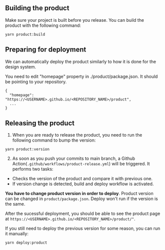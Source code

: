 



## Building the product

Make sure your project is built before you release. You can build
the product with the following command:

```
yarn product:build
```


## Preparing for deployment

We can automatically deploy the product similarly to how it is done for
the design system.

You need to edit "homepage" property in ./product/package.json. It should be pointing to your repository.

```
{
  "homepage": "https://<USERNAME>.github.io/<REPOSITORY_NAME>/product",
  ...
}
```


## Releasing the product

1. When you are ready to release the product, you need to run the following command to bump the version:

```
yarn product:version
```

2. As soon as you push your commits to main branch, a Github Action(`.github/workflows/product-release.yml`) will be triggered. It performs two tasks:
- Checks the version of the product and compare it with previous one.
- If version change is detected, build and deploy workflow is activated.

**You have to change product version in order to deploy**. Product version can be changed
in `product/package.json`. Deploy won't run if the version is the same.

After the sucessful deployment,  you should be able to see the product page
at `https://<USERNAME>.github.io/<REPOSITORY_NAME>/product/"`.



If you still need to deploy the previous version for some reason, you can run it manually:

```
yarn deploy:product
``` 
